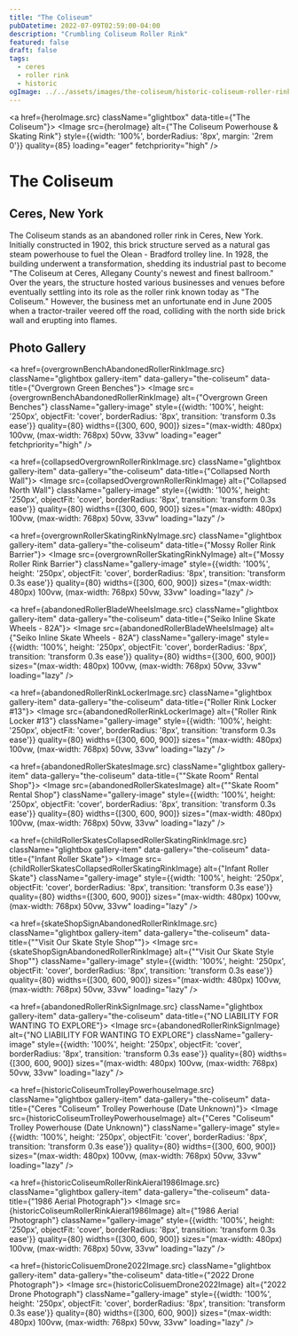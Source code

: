 ```yaml
---
title: "The Coliseum"
pubDatetime: 2022-07-09T02:59:00-04:00
description: "Crumbling Coliseum Roller Rink"
featured: false
draft: false
tags:
  - ceres
  - roller rink
  - historic
ogImage: ../../assets/images/the-coliseum/historic-coliseum-roller-rink-powerhouse.jpg
---
```




<a href={heroImage.src} className="glightbox" data-title={"The Coliseum"}>
  <Image 
    src={heroImage} 
    alt={"The Coliseum Powerhouse & Skating Rink"}
    style={{width: '100%', borderRadius: '8px', margin: '2rem 0'}}
    quality={85}
    loading="eager"
    fetchpriority="high"
  />
</a>

# The Coliseum
## Ceres, New York

The Coliseum stands as an abandoned roller rink in Ceres, New York. Initially constructed in 1902, this brick structure served as a natural gas steam powerhouse to fuel the Olean - Bradford trolley line. In 1928, the building underwent a transformation, shedding its industrial past to become "The Coliseum at Ceres, Allegany County's newest and finest ballroom." Over the years, the structure hosted various businesses and venues before eventually settling into its role as the roller rink known today as "The Coliseum." However, the business met an unfortunate end in June 2005 when a tractor-trailer veered off the road, colliding with the north side brick wall and erupting into flames.

## Photo Gallery

<div className="gallery gallery--two">

<a href={overgrownBenchAbandonedRollerRinkImage.src} className="glightbox gallery-item" data-gallery="the-coliseum" data-title={"Overgrown Green Benches"}>
  <Image 
    src={overgrownBenchAbandonedRollerRinkImage} 
    alt={"Overgrown Green Benches"}
    className="gallery-image" 
    style={{width: '100%', height: '250px', objectFit: 'cover', borderRadius: '8px', transition: 'transform 0.3s ease'}}
    quality={80}
    widths={[300, 600, 900]}
    sizes="(max-width: 480px) 100vw, (max-width: 768px) 50vw, 33vw"
    loading="eager"
    fetchpriority="high"
  />
</a>

<a href={collapsedOvergrownRollerRinkImage.src} className="glightbox gallery-item" data-gallery="the-coliseum" data-title={"Collapsed North Wall"}>
  <Image 
    src={collapsedOvergrownRollerRinkImage} 
    alt={"Collapsed North Wall"}
    className="gallery-image" 
    style={{width: '100%', height: '250px', objectFit: 'cover', borderRadius: '8px', transition: 'transform 0.3s ease'}}
    quality={80}
    widths={[300, 600, 900]}
    sizes="(max-width: 480px) 100vw, (max-width: 768px) 50vw, 33vw"
    loading="lazy"
  />
</a>

<a href={overgrownRollerSkatingRinkNyImage.src} className="glightbox gallery-item" data-gallery="the-coliseum" data-title={"Mossy Roller Rink Barrier"}>
  <Image 
    src={overgrownRollerSkatingRinkNyImage} 
    alt={"Mossy Roller Rink Barrier"}
    className="gallery-image" 
    style={{width: '100%', height: '250px', objectFit: 'cover', borderRadius: '8px', transition: 'transform 0.3s ease'}}
    quality={80}
    widths={[300, 600, 900]}
    sizes="(max-width: 480px) 100vw, (max-width: 768px) 50vw, 33vw"
    loading="lazy"
  />
</a>

<a href={abandonedRollerBladeWheelsImage.src} className="glightbox gallery-item" data-gallery="the-coliseum" data-title={"Seiko Inline Skate Wheels - 82A"}>
  <Image 
    src={abandonedRollerBladeWheelsImage} 
    alt={"Seiko Inline Skate Wheels - 82A"}
    className="gallery-image" 
    style={{width: '100%', height: '250px', objectFit: 'cover', borderRadius: '8px', transition: 'transform 0.3s ease'}}
    quality={80}
    widths={[300, 600, 900]}
    sizes="(max-width: 480px) 100vw, (max-width: 768px) 50vw, 33vw"
    loading="lazy"
  />
</a>

<a href={abandonedRollerRinkLockerImage.src} className="glightbox gallery-item" data-gallery="the-coliseum" data-title={"Roller Rink Locker #13"}>
  <Image 
    src={abandonedRollerRinkLockerImage} 
    alt={"Roller Rink Locker #13"}
    className="gallery-image" 
    style={{width: '100%', height: '250px', objectFit: 'cover', borderRadius: '8px', transition: 'transform 0.3s ease'}}
    quality={80}
    widths={[300, 600, 900]}
    sizes="(max-width: 480px) 100vw, (max-width: 768px) 50vw, 33vw"
    loading="lazy"
  />
</a>

<a href={abandonedRollerSkatesImage.src} className="glightbox gallery-item" data-gallery="the-coliseum" data-title={"\"Skate Room\" Rental Shop"}>
  <Image 
    src={abandonedRollerSkatesImage} 
    alt={"\"Skate Room\" Rental Shop"}
    className="gallery-image" 
    style={{width: '100%', height: '250px', objectFit: 'cover', borderRadius: '8px', transition: 'transform 0.3s ease'}}
    quality={80}
    widths={[300, 600, 900]}
    sizes="(max-width: 480px) 100vw, (max-width: 768px) 50vw, 33vw"
    loading="lazy"
  />
</a>

<a href={childRollerSkatesCollapsedRollerSkatingRinkImage.src} className="glightbox gallery-item" data-gallery="the-coliseum" data-title={"Infant Roller Skate"}>
  <Image 
    src={childRollerSkatesCollapsedRollerSkatingRinkImage} 
    alt={"Infant Roller Skate"}
    className="gallery-image" 
    style={{width: '100%', height: '250px', objectFit: 'cover', borderRadius: '8px', transition: 'transform 0.3s ease'}}
    quality={80}
    widths={[300, 600, 900]}
    sizes="(max-width: 480px) 100vw, (max-width: 768px) 50vw, 33vw"
    loading="lazy"
  />
</a>

<a href={skateShopSignAbandonedRollerRinkImage.src} className="glightbox gallery-item" data-gallery="the-coliseum" data-title={"\"Visit Our Skate Style Shop\""}>
  <Image 
    src={skateShopSignAbandonedRollerRinkImage} 
    alt={"\"Visit Our Skate Style Shop\""}
    className="gallery-image" 
    style={{width: '100%', height: '250px', objectFit: 'cover', borderRadius: '8px', transition: 'transform 0.3s ease'}}
    quality={80}
    widths={[300, 600, 900]}
    sizes="(max-width: 480px) 100vw, (max-width: 768px) 50vw, 33vw"
    loading="lazy"
  />
</a>

<a href={abandonedRollerRinkSignImage.src} className="glightbox gallery-item" data-gallery="the-coliseum" data-title={"NO LIABILITY FOR WANTING TO EXPLORE"}>
  <Image 
    src={abandonedRollerRinkSignImage} 
    alt={"NO LIABILITY FOR WANTING TO EXPLORE"}
    className="gallery-image" 
    style={{width: '100%', height: '250px', objectFit: 'cover', borderRadius: '8px', transition: 'transform 0.3s ease'}}
    quality={80}
    widths={[300, 600, 900]}
    sizes="(max-width: 480px) 100vw, (max-width: 768px) 50vw, 33vw"
    loading="lazy"
  />
</a>

<a href={historicColiseumTrolleyPowerhouseImage.src} className="glightbox gallery-item" data-gallery="the-coliseum" data-title={"Ceres \"Coliseum\" Trolley Powerhouse (Date Unknown)"}>
  <Image 
    src={historicColiseumTrolleyPowerhouseImage} 
    alt={"Ceres \"Coliseum\" Trolley Powerhouse (Date Unknown)"}
    className="gallery-image" 
    style={{width: '100%', height: '250px', objectFit: 'cover', borderRadius: '8px', transition: 'transform 0.3s ease'}}
    quality={80}
    widths={[300, 600, 900]}
    sizes="(max-width: 480px) 100vw, (max-width: 768px) 50vw, 33vw"
    loading="lazy"
  />
</a>

<a href={historicColiseumRollerRinkAieral1986Image.src} className="glightbox gallery-item" data-gallery="the-coliseum" data-title={"1986 Aerial Photograph"}>
  <Image 
    src={historicColiseumRollerRinkAieral1986Image} 
    alt={"1986 Aerial Photograph"}
    className="gallery-image" 
    style={{width: '100%', height: '250px', objectFit: 'cover', borderRadius: '8px', transition: 'transform 0.3s ease'}}
    quality={80}
    widths={[300, 600, 900]}
    sizes="(max-width: 480px) 100vw, (max-width: 768px) 50vw, 33vw"
    loading="lazy"
  />
</a>

<a href={historicColisuemDrone2022Image.src} className="glightbox gallery-item" data-gallery="the-coliseum" data-title={"2022 Drone Photograph"}>
  <Image 
    src={historicColisuemDrone2022Image} 
    alt={"2022 Drone Photograph"}
    className="gallery-image" 
    style={{width: '100%', height: '250px', objectFit: 'cover', borderRadius: '8px', transition: 'transform 0.3s ease'}}
    quality={80}
    widths={[300, 600, 900]}
    sizes="(max-width: 480px) 100vw, (max-width: 768px) 50vw, 33vw"
    loading="lazy"
  />
</a>

</div>
